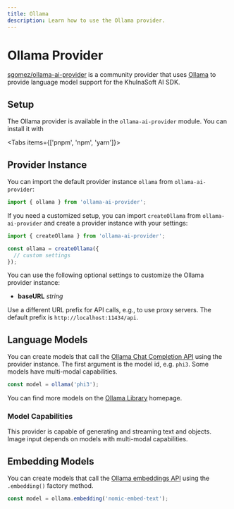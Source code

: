 ```yaml
---
title: Ollama
description: Learn how to use the Ollama provider.
---
```


# Ollama Provider

[sgomez/ollama-ai-provider](https://github.com/sgomez/ollama-ai-provider) is a community provider that uses [Ollama](https://ollama.com/) to provide language model support for the KhulnaSoft AI SDK.

## Setup

The Ollama provider is available in the `ollama-ai-provider` module. You can install it with

<Tabs items={['pnpm', 'npm', 'yarn']}>
  <Tab>
    <Snippet text="pnpm install ollama-ai-provider" dark />
  </Tab>
  <Tab>
    <Snippet text="npm install ollama-ai-provider" dark />
  </Tab>
  <Tab>
    <Snippet text="yarn add ollama-ai-provider" dark />
  </Tab>
</Tabs>

## Provider Instance

You can import the default provider instance `ollama` from `ollama-ai-provider`:

```ts
import { ollama } from 'ollama-ai-provider';
```

If you need a customized setup, you can import `createOllama` from `ollama-ai-provider` and create a provider instance with your settings:

```ts
import { createOllama } from 'ollama-ai-provider';

const ollama = createOllama({
  // custom settings
});
```

You can use the following optional settings to customize the Ollama provider instance:

- **baseURL** _string_

Use a different URL prefix for API calls, e.g., to use proxy servers.
The default prefix is `http://localhost:11434/api`.

## Language Models

You can create models that call the [Ollama Chat Completion API](https://github.com/ollama/ollama/blob/main/docs/api.md#generate-a-chat-completion) using the provider instance.
The first argument is the model id, e.g. `phi3`. Some models have multi-modal capabilities.

```ts
const model = ollama('phi3');
```

You can find more models on the [Ollama Library](https://ollama.com/library) homepage.

### Model Capabilities

This provider is capable of generating and streaming text and objects. Image input depends on models with multi-modal capabilities.

## Embedding Models

You can create models that call the [Ollama embeddings API](https://github.com/ollama/ollama/blob/main/docs/api.md#generate-embeddings)
using the `.embedding()` factory method.

```ts
const model = ollama.embedding('nomic-embed-text');
```
